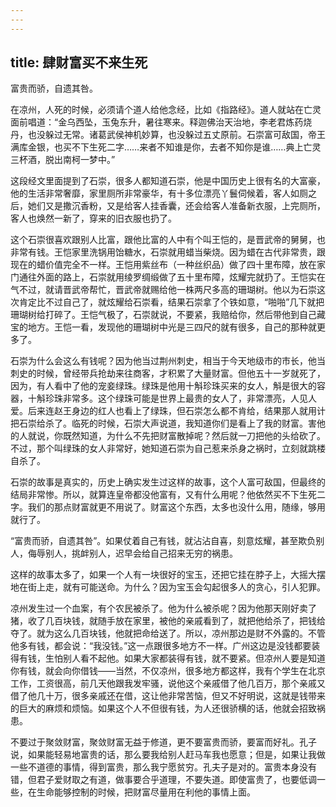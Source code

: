 ```yaml
---
---
---
```

title: 肆财富买不来生死
---




富贵而骄，自遗其咎。

在凉州，人死的时候，必须请个道人给他念经，比如《指路经》。道人就站在亡灵面前唱道：“金乌西坠，玉兔东升，暑往寒来。释迦佛治天治地，李老君炼药烧丹，也没躲过无常。诸葛武侯神机妙算，也没躲过五丈原前。石崇富可敌国，帝王满库金银，也买不下生死二字……来者不知谁是你，去者不知你是谁……典上亡灵三杯酒，脱出南柯一梦中。”

这段经文里面提到了石崇，很多人都知道石崇，他是中国历史上很有名的大富豪，他的生活非常奢靡，家里厕所非常豪华，有十多位漂亮丫鬟伺候着，客人如厕之后，她们又是撒沉香粉，又是给客人挂香囊，还会给客人准备新衣服，上完厕所，客人也焕然一新了，穿来的旧衣服也扔了。

这个石崇很喜欢跟别人比富，跟他比富的人中有个叫王恺的，是晋武帝的舅舅，也非常有钱。王恺家里洗锅用饴糖水，石崇就用蜡当柴烧。因为蜡在古代非常贵，跟现在的蜡价值完全不一样。王恺用紫丝布（一种丝织品）做了四十里布障，放在家门通往外面的路上，石崇就用绫罗绸缎做了五十里布障，炫耀完就扔了。王恺实在气不过，就请晋武帝帮忙，晋武帝就赐给他一株两尺多高的珊瑚树。他以为石崇这次肯定比不过自己了，就炫耀给石崇看，结果石崇拿了个铁如意，“啪啪”几下就把珊瑚树给打碎了。王恺气极了，石崇就说，不要紧，我赔给你，然后带他到自己藏宝的地方。王恺一看，发现他的珊瑚树中光是三四尺的就有很多，自己的那种就更多了。

石崇为什么会这么有钱呢？因为他当过荆州刺史，相当于今天地级市的市长，他当刺史的时候，曾经带兵抢劫来往商客，才积累了大量财富。但他五十一岁就死了，因为，有人看中了他的宠妾绿珠。绿珠是他用十斛珍珠买来的女人，斛是很大的容器，十斛珍珠非常多。这个绿珠可能是世界上最贵的女人了，非常漂亮，人见人爱。后来连赵王身边的红人也看上了绿珠，但石崇怎么都不肯给，结果那人就用计把石崇给杀了。临死的时候，石崇大声说道，我知道你们是看上了我的财富。害他的人就说，你既然知道，为什么不先把财富散掉呢？然后就一刀把他的头给砍了。不过，那个叫绿珠的女人非常好，她知道石崇为自己惹来杀身之祸时，立刻就跳楼自杀了。

石崇的故事是真实的，历史上确实发生过这样的故事，这个人富可敌国，但最终的结局非常惨。所以，就算连皇帝都没他富有，又有什么用呢？他依然买不下生死二字。我们的那点财富就更不用说了。财富这个东西，太多也没什么用，随缘，够用就行了。

“富贵而骄，自遗其咎”。如果仗着自己有钱，就沾沾自喜，刻意炫耀，甚至欺负别人，侮辱别人，挑衅别人，迟早会给自己招来无穷的祸患。

这样的故事太多了，如果一个人有一块很好的宝玉，还把它挂在脖子上，大摇大摆地在街上走，就有可能送命。为什么？因为宝玉会勾起很多人的贪心，引人犯罪。

凉州发生过一个血案，有个农民被杀了。他为什么被杀呢？因为他那天刚好卖了猪，收了几百块钱，就随手放在家里，被他的亲戚看到了，就把他给杀了，把钱给夺了。就为这么几百块钱，他就把命给送了。所以，凉州那边是财不外露的。不管他多有钱，都会说：“我没钱。”这一点跟很多地方不一样。广州这边是没钱都要装得有钱，生怕别人看不起他。如果大家都装得有钱，就不要紧。但凉州人要是知道你有钱，就会向你借钱——当然，不仅凉州，很多地方都这样，我有个学生在北京工作，工资很高，前几天他跟我发牢骚，说他这个亲戚借了他几百万，那个亲戚又借了他几十万，很多亲戚还在借，这让他非常苦恼，但又不好明说，这就是钱带来的巨大的麻烦和烦恼。如果这个人不但很有钱，为人还很骄横的话，他就会招致祸患。

不要过于聚敛财富，聚敛财富无益于修道，更不要富贵而骄，要富而好礼。孔子说，如果能轻易地富贵的话，那么要我给别人赶马车我也愿意；但是，如果让我做一些不道德的事情，得到富贵，那么我宁愿贫穷。孔夫子是对的。富贵本身没有错，但君子爱财取之有道，做事要合乎道理，不要失道。即使富贵了，也要低调一些，在生命能够控制的时候，把财富尽量用在利他的事情上面。